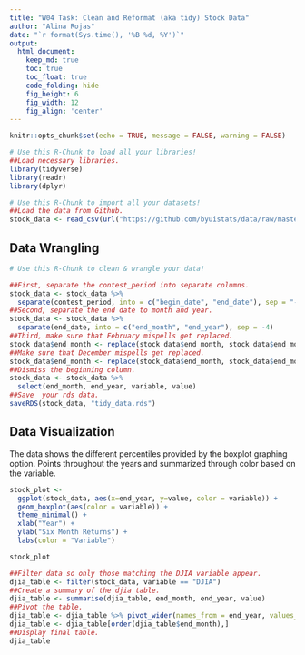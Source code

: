 ```yaml
---
title: "W04 Task: Clean and Reformat (aka tidy) Stock Data"
author: "Alina Rojas"
date: "`r format(Sys.time(), '%B %d, %Y')`"
output:
  html_document:  
    keep_md: true
    toc: true
    toc_float: true
    code_folding: hide
    fig_height: 6
    fig_width: 12
    fig_align: 'center'
---
```


```r
knitr::opts_chunk$set(echo = TRUE, message = FALSE, warning = FALSE)
```

```r
# Use this R-Chunk to load all your libraries!
##Load necessary libraries.
library(tidyverse)
library(readr)
library(dplyr)

```

```r
# Use this R-Chunk to import all your datasets!
##Load the data from Github.
stock_data <- read_csv(url("https://github.com/byuistats/data/raw/master/Dart_Expert_Dow_6month_anova/Dart_Expert_Dow_6month_anova.csv"))
```

## Data Wrangling

```r
# Use this R-Chunk to clean & wrangle your data!

##First, separate the contest_period into separate columns.
stock_data <- stock_data %>%
  separate(contest_period, into = c("begin_date", "end_date"), sep = "-")
##Second, separate the end date to month and year.
stock_data <- stock_data %>%
  separate(end_date, into = c("end_month", "end_year"), sep = -4)
##Third, make sure that February mispells get replaced.
stock_data$end_month <- replace(stock_data$end_month, stock_data$end_month == "Febuary", "February")
##Make sure that December mispells get replaced.
stock_data$end_month <- replace(stock_data$end_month, stock_data$end_month == "Dec", "December")
##Dismiss the beginning column.
stock_data <- stock_data %>%
  select(end_month, end_year, variable, value)
##Save  your rds data.
saveRDS(stock_data, "tidy_data.rds")

```

## Data Visualization
The data shows the different percentiles provided by the boxplot graphing option. Points throughout the years and summarized through color based on the variable.
```r
stock_plot <- 
  ggplot(stock_data, aes(x=end_year, y=value, color = variable)) + 
  geom_boxplot(aes(color = variable)) +
  theme_minimal() +
  xlab("Year") +
  ylab("Six Month Returns") +
  labs(color = "Variable")

stock_plot
```

```r
##Filter data so only those matching the DJIA variable appear.
djia_table <- filter(stock_data, variable == "DJIA")
##Create a summary of the djia table.
djia_table <- summarise(djia_table, end_month, end_year, value)
##Pivot the table.
djia_table <- djia_table %>% pivot_wider(names_from = end_year, values_from = value)
djia_table <- djia_table[order(djia_table$end_month),]
##Display final table.
djia_table
```

